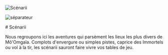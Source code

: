 ![Scénarii](/articles_images/scenarii2.png#center)

![séparateur](/articles_images/lexique/separator.svg#center)

<div className="grid place-items-center text-center p-4">
# Scénarii
</div>

Nous regroupons ici les aventures qui parsèment les lieux les plus divers de Mô'Omgaïa. Complots d'envergure ou simples pistes, caprice des Immortels ou vol à la tir, les scénarii sauront faire vivre vos tables de jeu.